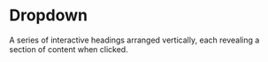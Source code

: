 # Dropdown
A series of interactive headings arranged vertically, each revealing a section of content when clicked.




